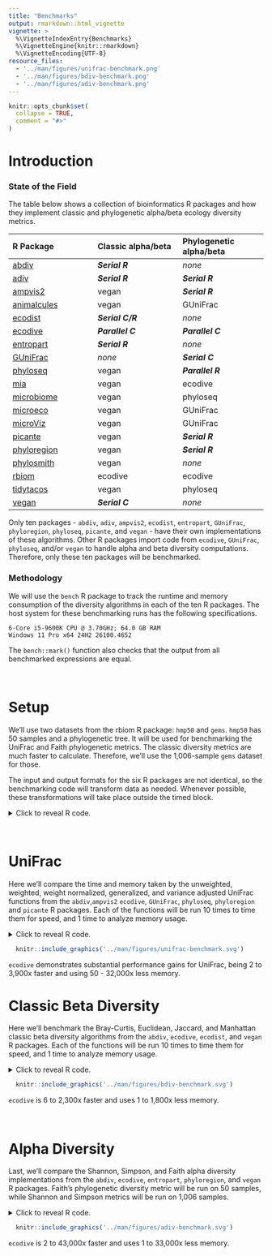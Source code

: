 ```yaml
---
title: "Benchmarks"
output: rmarkdown::html_vignette
vignette: >
  %\VignetteIndexEntry{Benchmarks}
  %\VignetteEngine{knitr::rmarkdown}
  %\VignetteEncoding{UTF-8}
resource_files:
  - '../man/figures/unifrac-benchmark.png'
  - '../man/figures/bdiv-benchmark.png'
  - '../man/figures/adiv-benchmark.png'
---
```


```r
knitr::opts_chunk$set(
  collapse = TRUE,
  comment = "#>"
)

```


# Introduction

### State of the Field

The table below shows a collection of bioinformatics R packages and how they
implement classic and phylogenetic alpha/beta ecology diversity metrics.

| R Package               | Classic alpha/beta      | Phylogenetic alpha/beta |
|:------------------------|:------------------------|:------------------------|
| [abdiv](https://doi.org/10.32614/CRAN.package.abdiv)          | ***Serial R***   | *none*           |
| [adiv](https://doi.org/10.32614/CRAN.package.adiv)            | ***Serial R***   | ***Serial R***   |
| [ampvis2](https://github.com/KasperSkytte/ampvis2)            | vegan            | ***Serial R***   |
| [animalcules](https://github.com/wejlab/animalcules)          | vegan            | GUniFrac         |
| [ecodist](https://doi.org/10.32614/CRAN.package.ecodist)      | ***Serial C/R*** | *none*           |
| [ecodive](https://cran.r-project.org/package=ecodive)         | ***Parallel C*** | ***Parallel C*** |
| [entropart](https://doi.org/10.32614/CRAN.package.entropart)  | ***Serial R***   | *none*           |
| [GUniFrac](https://doi.org/10.32614/CRAN.package.GUniFrac)    | *none*           | ***Serial C***   |
| [phyloseq](https://doi.org/doi:10.18129/B9.bioc.phyloseq)     | vegan            | ***Parallel R*** |
| [mia](https://doi.org/doi:10.18129/B9.bioc.mia)               | vegan            | ecodive          |
| [microbiome](https://doi.org/doi:10.18129/B9.bioc.microbiome) | vegan            | phyloseq         |
| [microeco](https://doi.org/10.32614/CRAN.package.microeco)    | vegan            | GUniFrac         |
| [microViz](https://github.com/david-barnett/microViz)         | vegan            | GUniFrac         |
| [picante](https://doi.org/10.32614/CRAN.package.picante)      | vegan            | ***Serial R***   |
| [phyloregion](https://github.com/darunabas/phyloregion)       | vegan            | ***Serial R***   |
| [phylosmith](https://github.com/schuyler-smith/phylosmith)    | vegan            | *none*           |
| [rbiom](https://doi.org/10.32614/CRAN.package.rbiom)          | ecodive          | ecodive          |
| [tidytacos](https://github.com/LebeerLab/tidytacos)           | vegan            | phyloseq         |
| [vegan](https://doi.org/10.32614/CRAN.package.vegan)          | ***Serial C***   | *none*           |


Only ten packages - `abdiv`, `adiv`, `ampvis2`, `ecodist`, `entropart`, `GUniFrac`,
`phyloregion`, `phyloseq`, `picante`, and `vegan` - have their own implementations of
these algorithms. Other R packages import code from `ecodive`, `GUniFrac`, `phyloseq`,
and/or `vegan` to handle alpha and beta diversity computations. Therefore, only
these ten packages will be benchmarked.

### Methodology

We will use the `bench` R package to track the runtime and memory consumption of
the diversity algorithms in each of the ten R packages. The host system for
these benchmarking runs has the following specifications.

    6-Core i5-9600K CPU @ 3.70GHz; 64.0 GB RAM
    Windows 11 Pro x64 24H2 26100.4652

The `bench::mark()` function also checks that the output from all benchmarked
expressions are equal.

<br>


# Setup

We'll use two datasets from the rbiom R package: `hmp50` and `gems`. `hmp50` has 50 samples and a phylogenetic tree. It will be used for benchmarking the UniFrac and Faith phylogenetic metrics. The classic diversity metrics are much faster to calculate. Therefore, we'll use the 1,006-sample `gems` dataset for those.

The input and output formats for the six R packages are not identical, so the benchmarking code will transform data as needed. Whenever possible, these transformations will take place outside the timed block.

<details>
  <summary>Click to reveal R code.</summary>

```r
install.packages('pak')

pak::pkg_install(pkg = c(
  'adiv', 'abdiv', 'bench', 'ecodive', 'entropart', 'GUniFrac', 'kasperskytte/ampvis2', 
  'phylocomr', 'phyloregion', 'phyloseq', 'picante', 'rbiom', 'vegan' ))


library(bench)
library(ggplot2)
library(ggrepel)
library(dplyr)

version$version.string
#> [1] "R version 4.5.1 (2025-06-13 ucrt)"

sapply(FUN = packageDescription, fields = 'Version', c(
  'abdiv', 'adiv', 'ampvis2', 'ecodive', 'entropart', 'GUniFrac', 
  'phylocomr', 'phyloregion', 'phyloseq', 'picante', 'vegan' ))
#>    abdiv     adiv  ampvis2  ecodive  entropart  GUniFrac  phylocomr  phyloregion  phyloseq  picante    vegan
#>  "0.2.0"  "2.2.1"  "2.8.9"  "1.0.0"   "1.6-16"     "1.8"    "0.3.4"      "1.0.9"  "1.52.0"  "1.8.2"  "2.7-1"

(n_cpus <- ecodive::n_cpus())
#> [1] 6

# abdiv only accepts two samples at a time
pairwise <- function (f, data, ...) {
  pairs <- utils::combn(ncol(data), 2)
  structure(
    mapply(
      FUN = function (i, j) f(data[,i], data[,j], ...), 
      i   = pairs[1,], j = pairs[2,] ),
    class  = 'dist',
    Labels = colnames(data),
    Size   = ncol(data),
    Diag   = FALSE,
    Upper  = FALSE )
}


# Remove any extraneous attributes from dist objects,
# allowing them to be compared with `all.equal()`.
cleanup <- function (x) {
  attr(x, 'maxdist') <- NULL
  attr(x, 'method')  <- NULL
  attr(x, 'call')    <- NULL
  return (x)
}


# HMP50 dataset has 50 Samples
hmp50      <- rbiom::hmp50
hmp50_phy  <- rbiom::convert_to_phyloseq(hmp50)
hmp50_mtx  <- as.matrix(hmp50)
hmp50_tmtx <- t(hmp50_mtx)
hmp50_pmtx <- t(t(hmp50_mtx) / colSums(hmp50_mtx))
hmp50_tree <- hmp50$tree


# GEMS dataset has 1006 Samples
gems_mtx  <- as.matrix(rbiom::gems)
gems_tmtx <- t(gems_mtx)
```

</details>

<br>


# UniFrac

Here we'll compare the time and memory taken by the unweighted, weighted, weight normalized, generalized, and variance adjusted UniFrac functions from the `abdiv`,`ampvis2` `ecodive`, `GUniFrac`, `phyloseq`, `phyloregion` and `picante` R packages. Each of the functions will be run 10 times to time them for speed, and 1 time to analyze memory usage.

<details>
  <summary>Click to reveal R code.</summary>
  
```r

## Unweighted UniFrac
u_unifrac_res <- rbind(

  local({
    # cluster for phyloseq
    cl <- parallel::makeCluster(n_cpus)
    doParallel::registerDoParallel(cl)
    on.exit(parallel::stopCluster(cl))
    
    bench::mark(
      iterations    = 10,
      'abdiv'       = cleanup(pairwise(abdiv::unweighted_unifrac, hmp50_mtx, hmp50_tree)),
      'ecodive'     = cleanup(ecodive::unweighted_unifrac(hmp50_mtx, hmp50_tree)),
      'GUniFrac'    = cleanup(as.dist(GUniFrac::GUniFrac(hmp50_tmtx, hmp50_tree, alpha=1, verbose=FALSE)[[1]][,,2])),
      'phyloregion' = cleanup(phyloregion::unifrac(hmp50_tmtx, hmp50_tree)),
      'phyloseq'    = cleanup(phyloseq::UniFrac(hmp50_phy, weighted=FALSE, normalized=FALSE, parallel=TRUE)),
      'picante'     = cleanup(picante::unifrac(hmp50_tmtx, hmp50_tree)) )
  }),
  
  # ampvis2 conflicts with phyloseq cluster, so run separately
  bench::mark(
    iterations = 10,
    'ampvis2'  = {
      cleanup(ampvis2:::dist.unifrac(hmp50_mtx, hmp50_tree, weighted=FALSE, normalise=FALSE, num_threads=n_cpus))
      doParallel::stopImplicitCluster() } )
)

u_unifrac_res[,1:9]
#> # A tibble: 5 × 13
#>   expression      min   median `itr/sec` mem_alloc `gc/sec` n_itr  n_gc total_time
#>   <bch:expr> <bch:tm> <bch:tm>     <dbl> <bch:byt>    <dbl> <int> <dbl>   <bch:tm>
#> 1 abdiv        13.84s   14.38s    0.0676    20.1GB   1.87      10   277      2.46m
#> 2 ecodive      5.19ms   5.31ms  184.       770.5KB   0         10     0    54.23ms
#> 3 GUniFrac    77.89ms   80.4ms   11.7       92.1MB   1.17      10     1   858.32ms
#> 4 phyloseq   292.07ms 327.01ms    2.49      49.9MB   0         10     0      4.02s
#> 5 ampvis2       3.36s    3.44s    0.288     49.8MB   0.0320     9     1     31.29s

ggplot(u_unifrac_res, aes(x = median, y = mem_alloc)) +
  geom_point() +
  geom_label_repel(aes(label = as.character(expression))) + 
  labs(
    title = 'Unweighted UniFrac Implementations',
    subtitle = '50 sample all-vs-all benchmarking on six CPU cores',
    x = 'Median Calculation Time (log scale; n=10)', 
    y = 'Memory Allocated\n(log scale)' ) +
  theme_bw()
  
  
## Weighted UniFrac
w_unifrac_res <- rbind(

  local({
    # cluster for phyloseq
    cl <- parallel::makeCluster(n_cpus)
    doParallel::registerDoParallel(cl)
    on.exit(parallel::stopCluster(cl))
    
    bench::mark(
      iterations = 10,
      'abdiv'    = cleanup(pairwise(abdiv::weighted_unifrac, hmp50_mtx, hmp50_tree)),
      'ecodive'  = cleanup(ecodive::weighted_unifrac(hmp50_mtx, hmp50_tree)),
      'phyloseq' = cleanup(phyloseq::UniFrac(hmp50_phy, weighted=TRUE, normalized=FALSE, parallel=TRUE)) )
  }),
  
  # ampvis2 conflicts with phyloseq cluster, so run separately
  bench::mark(
    iterations = 10,
    'ampvis2'  = {
      cleanup(ampvis2:::dist.unifrac(hmp50_mtx, hmp50_tree, weighted=TRUE, normalise=FALSE, num_threads=n_cpus))
      doParallel::stopImplicitCluster() } )
)
  
  
## Weighted Normalized UniFrac
wn_unifrac_res <- rbind(

  local({
    # cluster for phyloseq
    cl <- parallel::makeCluster(n_cpus)
    doParallel::registerDoParallel(cl)
    on.exit(parallel::stopCluster(cl))
    
    bench::mark(
      iterations = 10,
      'abdiv'    = cleanup(pairwise(abdiv::weighted_normalized_unifrac, hmp50_mtx, hmp50_tree)),
      'ecodive'  = cleanup(ecodive::weighted_normalized_unifrac(hmp50_mtx, hmp50_tree)),
      'GUniFrac' = cleanup(as.dist(GUniFrac::GUniFrac(hmp50_tmtx, hmp50_tree, alpha=1, verbose=FALSE)[[1]][,,1])),
      'phyloseq' = cleanup(phyloseq::UniFrac(hmp50_phy, weighted=TRUE, normalized=TRUE, parallel=TRUE)) )
  }),
  
  # ampvis2 conflicts with phyloseq cluster, so run separately
  bench::mark(
    iterations = 10,
    'ampvis2'  = {
      cleanup(ampvis2:::dist.unifrac(hmp50_mtx, hmp50_tree, weighted=TRUE, normalise=TRUE, num_threads=n_cpus))
      doParallel::stopImplicitCluster() } )
)


## Weighted Normalized UniFrac
g_unifrac_res <- rbind(

  local({
    # cluster for phyloseq
    cl <- parallel::makeCluster(n_cpus)
    doParallel::registerDoParallel(cl)
    on.exit(parallel::stopCluster(cl))
    
    bench::mark(
      iterations = 10,
      'abdiv'    = cleanup(pairwise(abdiv::generalized_unifrac, hmp50_mtx, hmp50_tree, alpha=0.5)),
      'ecodive'  = cleanup(ecodive::generalized_unifrac(hmp50_mtx, hmp50_tree, alpha=0.5)),
      'GUniFrac' = cleanup(as.dist(GUniFrac::GUniFrac(hmp50_tmtx, hmp50_tree, alpha=0.5, verbose=FALSE)[[1]][,,1])) )
  })
)


## Variance Adjusted UniFrac
va_unifrac_res <- rbind(

  local({
    # cluster for phyloseq
    cl <- parallel::makeCluster(n_cpus)
    doParallel::registerDoParallel(cl)
    on.exit(parallel::stopCluster(cl))
    
    bench::mark(
      iterations = 10,
      'abdiv'    = cleanup(pairwise(abdiv::variance_adjusted_unifrac, hmp50_mtx, hmp50_tree)),
      'ecodive'  = cleanup(ecodive::variance_adjusted_unifrac(hmp50_mtx, hmp50_tree)) )
  })
)


unifrac_res <- bind_rows(
    mutate(u_unifrac_res,  `UniFrac Variant` = 'Unweighted'),
    mutate(w_unifrac_res,  `UniFrac Variant` = 'Weighted'),
    mutate(wn_unifrac_res, `UniFrac Variant` = 'Weighted Normalized'),
    mutate(g_unifrac_res,  `UniFrac Variant` = 'Generalized'),
    mutate(va_unifrac_res, `UniFrac Variant` = 'Variance Adjusted') ) %>%
  mutate(Package = as.character(expression)) %>%
  select(Package, `UniFrac Variant`, median, mem_alloc) %>%
  arrange(Package)


print(unifrac_res, n = 21)
#> # A tibble: 21 × 4
#>    Package     `UniFrac Variant`     median mem_alloc
#>    <chr>       <chr>               <bch:tm> <bch:byt>
#>  1 GUniFrac    Unweighted           77.43ms   113.4MB
#>  2 GUniFrac    Weighted Normalized  78.29ms   92.15MB
#>  3 GUniFrac    Generalized          75.25ms   92.15MB
#>  4 abdiv       Unweighted            14.36s   20.05GB
#>  5 abdiv       Weighted              13.61s   20.02GB
#>  6 abdiv       Weighted Normalized   13.59s   20.03GB
#>  7 abdiv       Generalized           13.72s   20.18GB
#>  8 abdiv       Variance Adjusted     15.57s   24.46GB
#>  9 ampvis2     Unweighted             3.31s   53.44MB
#> 10 ampvis2     Weighted               3.25s    49.2MB
#> 11 ampvis2     Weighted Normalized     3.3s   49.34MB
#> 12 ecodive     Unweighted            3.94ms    1.01MB
#> 13 ecodive     Weighted              3.46ms  779.72KB
#> 14 ecodive     Weighted Normalized   3.82ms  779.73KB
#> 15 ecodive     Generalized           5.59ms   799.3KB
#> 16 ecodive     Variance Adjusted     4.12ms  779.73KB
#> 17 phyloregion Unweighted            6.35ms  146.44MB
#> 18 phyloseq    Unweighted           290.5ms   50.87MB
#> 19 phyloseq    Weighted            287.27ms    49.4MB
#> 20 phyloseq    Weighted Normalized 291.59ms   49.55MB
#> 21 picante     Unweighted             2.43s    1.79GB


# How much faster and more memory efficient is ecodive?
plyr::ddply(unifrac_res, as.name('UniFrac Variant'), function (x) {
  x[['median']]    <- as.numeric(x[['median']])
  x[['mem_alloc']] <- as.numeric(x[['mem_alloc']])
  ecodive <- as.list(x[x[['Package']] == 'ecodive',])
  x       <- x[x[['Package']] != 'ecodive',]
  data.frame(
    speed  = paste0(paste(collapse=' - ', round(range(x$median    / ecodive$median))), 'x'),
    memory = paste0(paste(collapse=' - ', round(range(x$mem_alloc / ecodive$mem_alloc))), 'x') )
})
#>       UniFrac Variant        speed         memory
#> 1         Generalized   13 - 2454x   118 - 26475x
#> 2          Unweighted    2 - 3647x    50 - 20248x
#> 3   Variance Adjusted 3776 - 3776x 32891 - 32891x
#> 4            Weighted   83 - 3931x    65 - 26922x
#> 5 Weighted Normalized   20 - 3555x    65 - 26934x


ggplot(unifrac_res, aes(x = median, y = mem_alloc)) +
  geom_point(aes(shape = `UniFrac Variant`), size = 2) +
  geom_label_repel(
    data = ~subset(., `UniFrac Variant` == 'Unweighted'),
    mapping = aes(label = Package),
    box.padding = 0.4,
    min.segment.length = Inf ) + 
  scale_shape(solid = FALSE) + 
  scale_y_log10(labels = scales::label_bytes()) +
  labs(
    title = 'UniFrac Implementations',
    subtitle = 'All-vs-all 50 sample benchmarking on six CPU cores',
    x = 'Median Calculation Time (log scale; n=10)', 
    y = 'Memory Allocated\n(log scale; n=1)' ) +
  theme_bw(base_size = 12) +
  theme(axis.title.x = element_text(margin = margin(t = 10)))
```

</details>

```r
  knitr::include_graphics('../man/figures/unifrac-benchmark.svg')
```

`ecodive` demonstrates substantial performance gains for UniFrac, being 2 to 3,900x faster and using 50 - 32,000x less memory.
<br>


# Classic Beta Diversity

Here we'll benchmark the Bray-Curtis, Euclidean, Jaccard, and Manhattan classic beta diversity algorithms from the `abdiv`, `ecodive`, `ecodist`, and `vegan` R packages. Each of the functions will be run 10 times to time them for speed, and 1 time to analyze memory usage.

<details>
  <summary>Click to reveal R code.</summary>

```r
bray_curtis_res <- bench::mark(
  iterations = 10,
  'abdiv'    = cleanup(pairwise(abdiv::bray_curtis, gems_mtx)),
  'ecodist'  = cleanup(ecodist::bcdist(gems_tmtx)),
  'ecodive'  = cleanup(ecodive::bray_curtis(gems_mtx)),
  'vegan'    = cleanup(vegan::vegdist(gems_tmtx, 'bray')) )

jaccard_res <- bench::mark(
  iterations = 10,
  check      = FALSE, # abdiv has incorrect output
  'abdiv'    = cleanup(pairwise(abdiv::jaccard, gems_mtx)),
  'ecodist'  = cleanup(ecodist::distance(gems_tmtx, 'jaccard')),
  'ecodive'  = cleanup(ecodive::jaccard(gems_mtx)),
  'vegan'    = cleanup(vegan::vegdist(gems_tmtx, 'jaccard')) )

manhattan_res <- bench::mark(
  iterations = 10,
  'abdiv'    = cleanup(pairwise(abdiv::manhattan, gems_mtx)),
  'ecodist'  = cleanup(ecodist::distance(gems_tmtx, 'manhattan')),
  'ecodive'  = cleanup(ecodive::manhattan(gems_mtx)),
  'vegan'    = cleanup(vegan::vegdist(gems_tmtx, 'manhattan')) )

euclidean_res <- bench::mark(
  iterations = 10,
  'abdiv'    = cleanup(pairwise(abdiv::euclidean, gems_mtx)),
  'ecodist'  = cleanup(ecodist::distance(gems_tmtx, 'euclidean')),
  'ecodive'  = cleanup(ecodive::euclidean(gems_mtx)),
  'vegan'    = cleanup(vegan::vegdist(gems_tmtx, 'euclidean')) )

bdiv_res <- bind_rows(
    mutate(bray_curtis_res, Metric = 'Bray-Curtis'),
    mutate(jaccard_res,     Metric = 'Jaccard'),
    mutate(manhattan_res,   Metric = 'Manhattan'),
    mutate(euclidean_res,   Metric = 'Euclidean') ) %>%
  mutate(Package = as.character(expression)) %>%
  select(Package, Metric, median, mem_alloc) %>%
  arrange(Package)


bdiv_res
#> # A tibble: 12 × 4
#>    Package Metric        median mem_alloc
#>    <chr>   <chr>       <bch:tm> <bch:byt>
#>  1 abdiv   Bray-Curtis   12.16s    14.7GB
#>  2 abdiv   Jaccard        15.6s      22GB
#>  3 abdiv   Manhattan     10.13s    13.2GB
#>  4 abdiv   Euclidean     10.92s    16.1GB
#>  5 ecodive Bray-Curtis   72.8ms    26.3MB
#>  6 ecodive Jaccard      73.68ms    26.3MB
#>  7 ecodive Manhattan    73.47ms    26.3MB
#>  8 ecodive Euclidean    72.84ms    26.3MB
#>  9 vegan   Bray-Curtis    1.75s    22.4MB
#> 10 vegan   Jaccard        1.82s    22.3MB
#> 11 vegan   Manhattan      1.68s    19.4MB
#> 12 vegan   Euclidean      1.68s    19.4MB


# How much faster and more memory efficient is ecodive?
plyr::ddply(bdiv_res, 'Metric', function (x) {
  x[['median']]    <- as.numeric(x[['median']])
  x[['mem_alloc']] <- as.numeric(x[['mem_alloc']])
  ecodive <- as.list(x[x[['Package']] == 'ecodive',])
  x       <- x[x[['Package']] != 'ecodive',]
  data.frame(
    speed  = paste0(paste(collapse=' - ', round(range(x$median    / ecodive$median))), 'x'),
    memory = paste0(paste(collapse=' - ', round(range(x$mem_alloc / ecodive$mem_alloc))), 'x') )
})
#>        Metric       speed     memory
#> 1 Bray-Curtis    6 - 680x   1 - 571x
#> 2   Euclidean  24 - 2825x   1 - 849x
#> 3     Jaccard  25 - 3359x  1 - 1865x
#> 4   Manhattan  23 - 2340x   1 - 849x


ggplot(bdiv_res, aes(x = median, y = mem_alloc)) +
  geom_point() +
  facet_wrap('Metric', scales = 'fixed') + 
  geom_label_repel(aes(label = Package), direction = 'y') + 
  bench::scale_x_bench_time(limits = c(.05, 500), breaks = c(.1, 1, 10, 60, 300)) +
  scale_y_log10(limits = 10^c(6,11.5), labels = scales::label_bytes()) +
  labs(
    title = 'Classic Beta Diversity Implementations',
    subtitle = 'All-vs-all 1,006 sample benchmarking on six CPU cores',
    x = 'Median Calculation Time (log scale; n=10)', 
    y = 'Memory Allocated\n(log scale; n=1)' ) +
  theme_bw(base_size = 12) +
  theme(axis.title.x = element_text(margin = margin(t = 10)))
```

</details>

```r
  knitr::include_graphics('../man/figures/bdiv-benchmark.svg')
```

`ecodive` is 6 to 2,300x faster and uses 1 to 1,800x less memory.

<br>


# Alpha Diversity

Last, we'll compare the Shannon, Simpson, and Faith alpha diversity implementations from the `abdiv`, `ecodive`, `entropart`, `phyloregion`, and `vegan` R packages. Faith's phylogenetic diversity metric will be run on 50 samples, while Shannon and Simpson metrics will be run on 1,006 samples.

<details>
  <summary>Click to reveal R code.</summary>

```r

shannon_res <- bench::mark(
  iterations  = 10,
  'abdiv'     = apply(gems_mtx, 2L, abdiv::shannon),
  'adiv'      = adiv::speciesdiv(gems_tmtx, 'Shannon')[,1],
  'ecodive'   = ecodive::shannon(gems_mtx),
  'entropart' = apply(gems_mtx, 2L, entropart::Shannon, CheckArguments = FALSE),
  'vegan'     = vegan::diversity(gems_tmtx, 'shannon') )

simpson_res <- bench::mark(
  iterations  = 10,
  check       = FALSE, # entropart is off by a small bit
  'abdiv'     = apply(gems_mtx, 2L, abdiv::simpson),
  'adiv'      = adiv::speciesdiv(gems_tmtx, 'GiniSimpson')[,1],
  'ecodive'   = ecodive::simpson(gems_mtx),
  'entropart' = apply(gems_mtx, 2L, entropart::Simpson, CheckArguments = FALSE),
  'vegan'     = vegan::diversity(gems_tmtx, 'simpson') )

faith_res <- bench::mark(
  iterations    = 10,
  check         = FALSE, # entropart has incorrect output on non-ultrametric tree
  'abdiv'       = apply(hmp50_mtx, 2L, abdiv::faith_pd, hmp50_tree),
  'adiv'        = apply(hmp50_mtx, 2L, \(x) adiv::EH(hmp50_tree, rownames(hmp50_mtx)[x > 0])),
  'ecodive'     = ecodive::faith(hmp50_mtx, hmp50_tree),
  'entropart'   = apply(hmp50_pmtx, 2L, entropart::PDFD, hmp50_tree, CheckArguments = FALSE),
  'phyloregion' = phyloregion::PD(hmp50_tmtx, hmp50_tree) )

adiv_res <- bind_rows(
    mutate(shannon_res, Metric = 'Shannon x 1006'),
    mutate(simpson_res, Metric = 'Simpson x 1006'),
    mutate(faith_res,   Metric = 'Faith PD x 50') ) %>%
  mutate(Package = as.character(expression)) %>%
  select(Package, Metric, median, mem_alloc) %>%
  arrange(Package)


adiv_res
#> # A tibble: 15 × 4
#>    Package     Metric           median mem_alloc
#>    <chr>       <chr>          <bch:tm> <bch:byt>
#>  1 abdiv       Shannon x 1006  67.06ms    89.5MB
#>  2 abdiv       Simpson x 1006  14.77ms   26.75MB
#>  3 abdiv       Faith PD x 50  490.64ms  651.37MB
#>  4 adiv        Shannon x 1006  40.42ms   128.1MB
#>  5 adiv        Simpson x 1006  34.19ms   53.18MB
#>  6 adiv        Faith PD x 50     1.78s  488.78MB
#>  7 ecodive     Shannon x 1006   7.53ms   14.74MB
#>  8 ecodive     Simpson x 1006   7.48ms   14.72MB
#>  9 ecodive     Faith PD x 50  684.95µs  749.23KB
#> 10 entropart   Shannon x 1006    1.34s   296.1MB
#> 11 entropart   Simpson x 1006  25.07ms   21.48MB
#> 12 entropart   Faith PD x 50    29.48s   23.95GB
#> 13 phyloregion Faith PD x 50    2.91ms    1.93MB
#> 14 vegan       Shannon x 1006   59.3ms    62.2MB
#> 15 vegan       Simpson x 1006  39.69ms   56.27MB


# How much faster and more memory efficient is ecodive?
plyr::ddply(adiv_res, 'Metric', function (x) {
  x[['median']]    <- as.numeric(x[['median']])
  x[['mem_alloc']] <- as.numeric(x[['mem_alloc']])
  ecodive <- as.list(x[x[['Package']] == 'ecodive',])
  x       <- x[x[['Package']] != 'ecodive',]
  data.frame(
    speed  = paste0(paste(collapse=' - ', round(range(x$median    / ecodive$median))), 'x'),
    memory = paste0(paste(collapse=' - ', round(range(x$mem_alloc / ecodive$mem_alloc))), 'x') )
})
#>           Metric      speed     memory
#> 1  Faith PD x 50 4 - 43038x 3 - 33517x
#> 2 Shannon x 1006   5 - 178x    4 - 20x
#> 3 Simpson x 1006     2 - 5x     1 - 4x


ggplot(adiv_res, aes(x = median, y = mem_alloc)) +
  geom_point(size = 2) +
  geom_label_repel(aes(label = Package)) + 
  facet_wrap('Metric', nrow = 1, scales = 'free') + 
  scale_y_log10(labels = scales::label_bytes()) +
  labs(
    title = 'Alpha Diversity Implementations',
    subtitle = '50 or 1,006 sample benchmarking on six CPU cores',
    x = 'Median Calculation Time (log scale; n=10)', 
    y = 'Memory Allocated\n(log scale; n=1)' ) +
  theme_bw(base_size = 12) +
  theme(axis.title.x = element_text(margin = margin(t = 10)))
```

</details>

```r
  knitr::include_graphics('../man/figures/adiv-benchmark.svg')
```

`ecodive` is 2 to 43,000x faster and uses 1 to 33,000x less memory.






